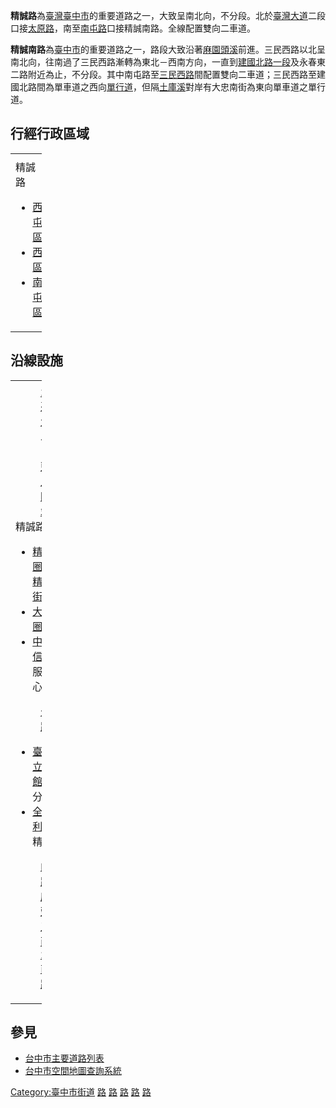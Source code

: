 '''精誠路'''為[[臺灣|臺灣]][[臺中市|臺中市]]的重要道路之一，大致呈南北向，不分段。北於[[臺灣大道|臺灣大道]]二段口接[[太原路_(台中市)|太原路]]，南至[[南屯路|南屯路]]口接精誠南路。全線配置雙向二車道。

'''精誠南路'''為[[臺中市|臺中市]]的重要道路之一，路段大致沿著[[麻園頭溪|麻園頭溪]]前進。三民西路以北呈南北向，往南過了三民西路漸轉為東北－西南方向，一直到[[建國路_(台中市區)|建國北路一段]]及永春東二路附近為止，不分段。其中南屯路至[[三民西路|三民西路]]間配置雙向二車道；三民西路至建國北路間為單車道之西向[[單行道|單行道]]，但隔[[土庫溪|土庫溪]]對岸有大忠南街為東向單車道之單行道。

== 行經行政區域 ==
{| border="0" cellpadding="5" width="100%"
|----- valign="top"
| width="40%" | || width="60%" | 
|-----
| valign="top" |
;精誠路
*[[西屯區|西屯區]]
*[[西區_(台中市)|西區]]
*[[南屯區|南屯區]]
| valign="top" |
;精誠南路
*南屯區
*[[南區_(台中市)|南區]]
*[[烏日區|烏日區]]
|}

== 沿線設施 ==
{| border="0" cellpadding="5" width="100%"
|----- valign="top"
| width="40%" | || width="60%" | 
|-----
| valign="top" |
:[[檔案:TW_PHW12.svg|25px]][[臺灣大道|臺灣大道]]二段（[[臺中市快捷巴士藍線|BRT藍線]][[忠明國小站|忠明國小站]]）
;精誠路
*[[精誠商圈|精誠商圈]]（含[[精明一街|精明一街]]）
*[[大隆路_(台中市)|大隆商圈]]
*[[中華電信|中華電信]]精誠服務中心
:[[公益路|公益路]]
*[[臺中市立圖書館|臺中市立圖書館]][[西區_(台中市)|西區]]分館
*[[全聯福利中心|全聯福利中心]]精誠店
:[[向上路_(台中市)|向上路]]
:[[麻園頭溪|麻園頭溪]]
:[[五權西路|五權西路]]
:[[檔案:TW_CHW136.svg|25px]][[南屯路|南屯路]]
| valign="top" |
;精誠南路
:[[永春東路|永春東路]]
*[[行政院衛生署疾病管制局|行政院衛生署疾病管制局]]第三分局
*豐富公園
:[[三民路|三民西路]]
:[[文心南路|文心南路]]
:[[環中路|環中路五段]]
|}

==參見==
*[[台中市主要道路列表|台中市主要道路列表]]
*[http://month.tccg.gov.tw/ADDRESS/ 台中市空間地圖查詢系統] {{Wayback|url=http://month.tccg.gov.tw/ADDRESS/ |date=20090619203618 }}

{{台中市重要道路}}

{{DEFAULTSORT:Jingcheng}}
[[Category:臺中市街道|Category:臺中市街道]]
[[Category:西屯區交通|路]]
[[Category:臺中市西區交通|路]]
[[Category:南屯區交通|路]]
[[Category:臺中市南區交通|路]]
[[Category:烏日區|路]]


{{TW-road-stub}}